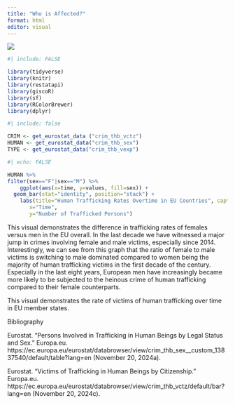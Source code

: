 ```yaml
---
title: "Who is Affected?"
format: html
editor: visual
---
```


![](images/youngwomen.jpeg)

```r
#| include: FALSE

library(tidyverse)
library(knitr)
library(restatapi)
library(giscoR)
library(sf)
library(RColorBrewer)
library(dplyr)
```

```r
#| include: false

CRIM <- get_eurostat_data ("crim_thb_vctz")
HUMAN <- get_eurostat_data("crim_thb_sex") 
TYPE <- get_eurostat_data("crim_thb_vexp")
```

```r
#| echo: FALSE

HUMAN %>%
filter(sex=="F"|sex=="M") %>% 
    ggplot(aes(x=time, y=values, fill=sex)) +
  geom_bar(stat="identity", position="stack") +
    labs(title="Human Trafficking Rates Overtime in EU Countries", caption="Source: Eurostat",
       x="Time",
       y="Number of Trafficked Persons")
```

This visual demonstrates the difference in trafficking rates of females versus men in the EU overall. In the last decade we have witnessed a major jump in crimes involving female and male victims, especially since 2014. Interestingly, we can see from this graph that the ratio of female to male victims is switching to male dominated compared to women being the majority of human trafficking victims in the first decade of the century. Especially in the last eight years, European men have increasingly became more likely to be subjected to the heinous crime of human trafficking compared to their female counterparts.


This visual demonstrates the rate of victims of human trafficking over time in EU member states.

Bibliography

Eurostat. “Persons Involved in Trafficking in Human Beings by Legal Status and Sex.” Europa.eu. https://ec.europa.eu/eurostat/databrowser/view/crim_thb_sex\_\_custom_13837540/default/table?lang=en (November 20, 2024a).

Eurostat. “Victims of Trafficking in Human Beings by Citizenship.” Europa.eu. https://ec.europa.eu/eurostat/databrowser/view/crim_thb_vctz/default/bar?lang=en (November 20, 2024c).
